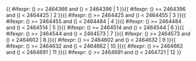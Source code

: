 <includeonly>{{ #ifexpr: ({{{1}}}) >= 2464366 and ({{{1}}}) < 2464396 | 1 }}{{ #ifexpr: ({{{1}}}) >= 2464396 and ({{{1}}}) < 2464425 | 2 }}{{ #ifexpr: ({{{1}}}) >= 2464425 and ({{{1}}}) < 2464455 | 3 }}{{ #ifexpr: ({{{1}}}) >= 2464455 and ({{{1}}}) < 2464484 | 4 }}{{ #ifexpr: ({{{1}}}) >= 2464484 and ({{{1}}}) < 2464514 | 5 }}{{ #ifexpr: ({{{1}}}) >= 2464514 and ({{{1}}}) < 2464544 | 6 }}{{ #ifexpr: ({{{1}}}) >= 2464544 and ({{{1}}}) < 2464573 | 7 }}{{ #ifexpr: ({{{1}}}) >= 2464573 and ({{{1}}}) < 2464602 | 8 }}{{ #ifexpr: ({{{1}}}) >= 2464602 and ({{{1}}}) < 2464632 | 9 }}{{ #ifexpr: ({{{1}}}) >= 2464632 and ({{{1}}}) < 2464662 | 10 }}{{ #ifexpr: ({{{1}}}) >= 2464662 and ({{{1}}}) < 2464691 | 11 }}{{ #ifexpr: ({{{1}}}) >= 2464691 and ({{{1}}}) < 2464721 | 12 }}</includeonly><noinclude>{{Chinese calendar/doc}}

[[Category:農曆模板|{{PAGENAME}}]]

</noinclude>